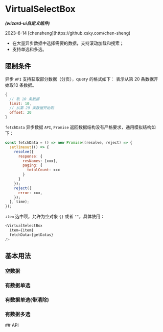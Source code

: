 

<Meta of={VirtualSelectBoxStories} />

# VirtualSelectBox
<em><strong>(wizard-ui自定义组件)</strong></em>
<p>2023-6-14 [chensheng](https://github.xsky.com/chen-sheng)</p>

- 在大量异步数据中选择需要的数据，支持滚动加载和搜索；
- 支持单选和多选。

## 限制条件

异步 `API` 支持获取部分数据（分页），query 的格式如下：
表示从第 20 条数据开始取10 条数据。
```javascript
{
  // 取 10 条数据
  limit: 10,
  // 从第 20 条数据开始取
  offset: 20
}
```

`fetchData` 异步数据 `API`, `Promise` 返回数据结构没有严格要求，通用模拟结构如下：

```javascript
const fetchData = () => new Promise((resolve, reject) => {
  setTimeout(() => {
    resolve({
      response: {
        resNames: [xxx],
        paging: {
          totalCount: xxx
        }
      }
    });
    reject({
      error: xxx,
    });
  }, time);
});
```
`item` 选中项，允许为空对象 `{}` 或者 `""`，具体使用：

```javascript
<VirtualSelectBox
  item={item}
  fetchData={getDatas}
/>
```

## 基本用法

### 空数据
<Canvas of={VirtualSelectBoxStories.EmptyData}/>

### 有数据单选
<Canvas of={VirtualSelectBoxStories.AsyncDatas}/>

### 有数据单选(带清除)
<Canvas of={VirtualSelectBoxStories.AsyncDatasWithClear}/>

### 有数据多选
<Canvas of={VirtualSelectBoxStories.MultiWithAsyncDatas}/>
## API
<ArgTypes />